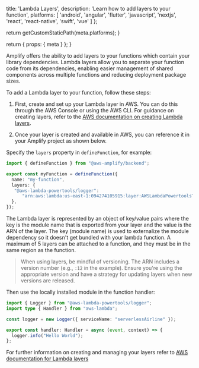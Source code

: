 
  title: 'Lambda Layers',
  description:
    'Learn how to add layers to your function',
  platforms: [
    'android',
    'angular',
    'flutter',
    'javascript',
    'nextjs',
    'react',
    'react-native',
    'swift',
    'vue'
  ]
};

  return getCustomStaticPath(meta.platforms);
}

  return {
    props: {
      meta
    }
  };
}

Amplify offers the ability to add layers to your functions which contain your library dependencies. Lambda layers allow you to separate your function code from its dependencies, enabling easier management of shared components across multiple functions and reducing deployment package sizes.

To add a Lambda layer to your function, follow these steps:

1. First, create and set up your Lambda layer in AWS. You can do this through the AWS Console or using the AWS CLI. For guidance on creating layers, refer to the [AWS documentation on creating Lambda layers](https://docs.aws.amazon.com/lambda/latest/dg/configuration-layers.html#configuration-layers-create).

2. Once your layer is created and available in AWS, you can reference it in your Amplify project as shown below.

Specify the `layers` property in `defineFunction`, for example:

```ts title="amplify/functions/my-function/resource.ts"
import { defineFunction } from "@aws-amplify/backend";

export const myFunction = defineFunction({
  name: "my-function",
  layers: {
   "@aws-lambda-powertools/logger":
      "arn:aws:lambda:us-east-1:094274105915:layer:AWSLambdaPowertoolsTypeScriptV2:12",
  },
});
```

The Lambda layer is represented by an object of key/value pairs where the key is the module name that is exported from your layer and the value is the ARN of the layer. The key (module name) is used to externalize the module dependency so it doesn't get bundled with your lambda function. A maximum of 5 layers can be attached to a function, and they must be in the same region as the function.

> When using layers, be mindful of versioning. The ARN includes a version number (e.g., `:12` in the example). Ensure you're using the appropriate version and have a strategy for updating layers when new versions are released.

Then use the locally installed module in the function handler:
```ts title="amplify/functions/my-function/handler.ts"
import { Logger } from "@aws-lambda-powertools/logger";
import type { Handler } from "aws-lambda";

const logger = new Logger({ serviceName: "serverlessAirline" });

export const handler: Handler = async (event, context) => {
  logger.info("Hello World");
};
```

For further information on creating and managing your layers refer to [AWS documentation for Lambda layers](https://docs.aws.amazon.com/lambda/latest/dg/chapter-layers.html)

